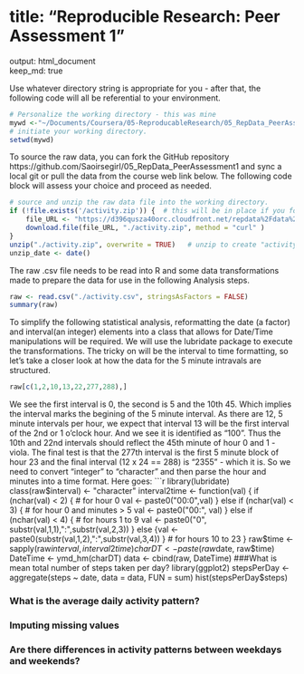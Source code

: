 title: "Reproducible Research: Peer Assessment 1"  
=============
output: html_document  
keep_md: true  

Use whatever directory string is appropriate for you - after that, the following code will all be referential to your environment.  
```r
# Personalize the working directory - this was mine
mywd <-"~/Documents/Coursera/05-ReproducableResearch/05_RepData_PeerAssessment1"
# initiate your working directory.
setwd(mywd)
```

To  source the raw data, you can fork the GitHub repository https://github.com/Saoirsegirl/05_RepData_PeerAssessment1 and sync a local git or pull the data from the course web link below. The following code block will assess your choice and proceed as needed.
```r
# source and unzip the raw data file into the working directory.
if (!file.exists('/activity.zip')) {  # this will be in place if you fork the repo
    file_URL <- "https://d396qusza40orc.cloudfront.net/repdata%2Fdata%2Factivity.zip"
    download.file(file_URL, "./activity.zip", method = "curl" )
}
unzip("./activity.zip", overwrite = TRUE)   # unzip to create "activity.csv" in your working directory
unzip_date <- date()
```   
The raw .csv file needs to be read into R and some data transformations made to prepare the data for use in the following Analysis steps.
```r
raw <- read.csv("./activity.csv", stringsAsFactors = FALSE)
summary(raw)
```
To simplify the following statistical analysis, reformatting the date (a factor) and interval(an integer) elements into a class that allows for Date/Time manipulations will be required. We will use the lubridate package to execute the transformations. The tricky on will be the interval to time formatting, so let's take a closer look at how the data for the 5 minute intravals are structured.
```r
raw[c(1,2,10,13,22,277,288),]
```
We see the first interval is 0, the second is 5 and the 10th 45. Which implies the interval marks the begining of the 5 minute interval. As there are 12, 5 minute intervals per hour, we expect that interval 13 will be the first interval of the 2nd or 1 o'clock hour.  And we see it is identified as "100".  Thus the 10th and 22nd intervals should reflect the 45th minute of hour 0 and 1 - viola.  The final test is that the 277th interval is the first 5 minute block of hour 23 and the final interval (12 x 24 == 288) is "2355" - which it is.  So we need to convert "integer" to "character" and then parse the hour and minutes into a time format.  Here goes:
```r
library(lubridate)
class(raw$interval) <- "character"
interval2time <- function(val) {
    if (nchar(val) < 2) { # for hour 0
        val <- paste0("00:0",val) }
    else if (nchar(val) < 3) {  # for hour 0  and minutes > 5
        val <- paste0("00:", val) }
    else if (nchar(val) < 4) { # for hours 1 to 9
        val <- paste0("0", substr(val,1,1),":",substr(val,2,3)) }
    else {val <- paste0(substr(val,1,2),":",substr(val,3,4)) }  # for hours 10 to 23  
    } 
raw$time <- sapply(raw$interval,interval2time)
charDT <- paste(raw$date, raw$time)
DateTime <- ymd_hm(charDT)
data <- cbind(raw, DateTime)
###What is mean total number of steps taken per day?
library(ggplot2)
stepsPerDay <- aggregate(steps ~ date, data = data, FUN = sum)
hist(stepsPerDay$steps)


### What is the average daily activity pattern?



### Imputing missing values



### Are there differences in activity patterns between weekdays and weekends?
